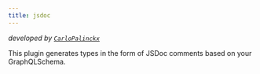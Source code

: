 ```yaml
---
title: jsdoc
---
```



<PackageHeader />

_developed by [`CarloPalinckx`](https://github.com/CarloPalinckx)_

This plugin generates types in the form of JSDoc comments based on your GraphQLSchema.
